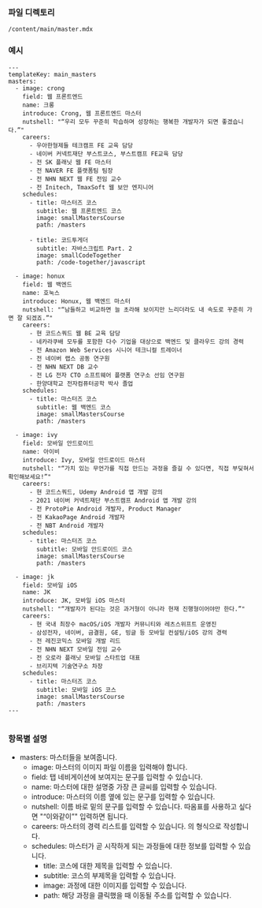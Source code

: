 ### 파일 디렉토리

`/content/main/master.mdx`

### 예시

```
---
templateKey: main_masters
masters:
  - image: crong
    field: 웹 프론트엔드
    name: 크롱
    introduce: Crong, 웹 프론트엔드 마스터
    nutshell: "“우리 모두 꾸준히 학습하며 성장하는 행복한 개발자가 되면 좋겠습니다.”"
    careers:
      - 우아한형제들 테크캠프 FE 교육 담당
      - 네이버 커넥트재단 부스트코스, 부스트캠프 FE교육 담당
      - 전 SK 플래닛 웹 FE 마스터
      - 전 NAVER FE 플랫폼팀 팀장
      - 전 NHN NEXT 웹 FE 전임 교수
      - 전 Initech, TmaxSoft 웹 보안 엔지니어
    schedules:
      - title: 마스터즈 코스
        subtitle: 웹 프론트엔드 코스
        image: smallMastersCourse
        path: /masters

      - title: 코드투게더
        subtitle: 자바스크립트 Part. 2
        image: smallCodeTogether
        path: /code-together/javascript

  - image: honux
    field: 웹 백엔드
    name: 호눅스
    introduce: Honux, 웹 백엔드 마스터
    nutshell: "“남들하고 비교하면 늘 초라해 보이지만 느리더라도 내 속도로 꾸준히 가면 잘 되겠죠.”"
    careers:
      - 현 코드스쿼드 웹 BE 교육 담당
      - 네카라쿠배 모두를 포함한 다수 기업을 대상으로 백엔드 및 클라우드 강의 경력
      - 전 Amazon Web Services 시니어 테크니컬 트레이너
      - 전 네이버 랩스 공동 연구원
      - 전 NHN NEXT DB 교수
      - 전 LG 전자 CTO 소프트웨어 플랫폼 연구소 선임 연구원
      - 한양대학교 전자컴퓨터공학 박사 졸업
    schedules:
      - title: 마스터즈 코스
        subtitle: 웹 백엔드 코스
        image: smallMastersCourse
        path: /masters

  - image: ivy
    field: 모바일 안드로이드
    name: 아이비
    introduce: Ivy, 모바일 안드로이드 마스터
    nutshell: "“가치 있는 무언가를 직접 만드는 과정을 즐길 수 있다면, 직접 부딪혀서 확인해보세요!”"
    careers:
      - 현 코드스쿼드, Udemy Android 앱 개발 강의
      - 2021 네이버 커넥트재단 부스트캠프 Android 앱 개발 강의
      - 전 ProtoPie Android 개발자, Product Manager
      - 전 KakaoPage Android 개발자
      - 전 NBT Android 개발자
    schedules:
      - title: 마스터즈 코스
        subtitle: 모바일 안드로이드 코스
        image: smallMastersCourse
        path: /masters

  - image: jk
    field: 모바일 iOS
    name: JK
    introduce: JK, 모바일 iOS 마스터
    nutshell: "“개발자가 된다는 것은 과거형이 아니라 현재 진행형이어야만 한다.”"
    careers:
      - 현 국내 최장수 macOS/iOS 개발자 커뮤니티와 레츠스위프트 운영진
      - 삼성전자, 네이버, 금결원, GE, 빙글 등 모바일 컨설팅/iOS 강의 경력
      - 전 레진코믹스 모바일 개발 리드
      - 전 NHN NEXT 모바일 전임 교수
      - 전 오로라 플래닛 모바일 스타트업 대표
      - 브리지텍 기술연구소 차장
    schedules:
      - title: 마스터즈 코스
        subtitle: 모바일 iOS 코스
        image: smallMastersCourse
        path: /masters
---


```

### 항목별 설명

- masters: 마스터들을 보여줍니다.
  - image: 마스터의 이미지 파일 이름을 입력해야 합니다.
  - field: 탭 네비게이션에 보여지는 문구를 입력할 수 있습니다.
  - name: 마스터에 대한 설명중 가장 큰 글씨를 입력할 수 있습니다.
  - introduce: 마스터의 이름 옆에 있는 문구를 입력할 수 있습니다.
  - nutshell: 이름 바로 밑의 문구를 입력할 수 있습니다. 따옴표를 사용하고 싶다면 "“이와같이”" 입력하면 됩니다.
  - careers: 마스터의 경력 리스트를 입력할 수 있습니다. 의 형식으로 작성합니다.
  - schedules: 마스터가 곧 시작하게 되는 과정들에 대한 정보를 입력할 수 있습니다.
    - title: 코스에 대한 제목을 입력할 수 있습니다.
    - subtitle: 코스의 부제목을 입력할 수 있습니다.
    - image: 과정에 대한 이미지를 입력할 수 있습니다.
    - path: 해당 과정을 클릭했을 때 이동될 주소를 입력할 수 있습니다.
